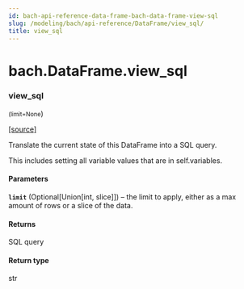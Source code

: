 ```yaml
---
id: bach-api-reference-data-frame-bach-data-frame-view-sql
slug: /modeling/bach/api-reference/DataFrame/view_sql/
title: view_sql
---
```


# bach.DataFrame.view_sql

<div className="method">

### <span className="name">view_sql</span>

<small className="parameter-list">(<span className="parameter" id="limit">limit=None</span></small>)


&#8203;<span className="view-source">[[source]](https://github.com/objectiv/objectiv-analytics/blob/main/bach/bach/dataframe.py)</span>

<div className="content">

Translate the current state of this DataFrame into a SQL query.

This includes setting all variable values that are in self.variables.


#### Parameters

**`limit`** (Optional[Union[int, slice]]) – the limit to apply, either as a max amount of rows or a slice of the data.



#### Returns

SQL query



#### Return type

str



</div>


</div>
